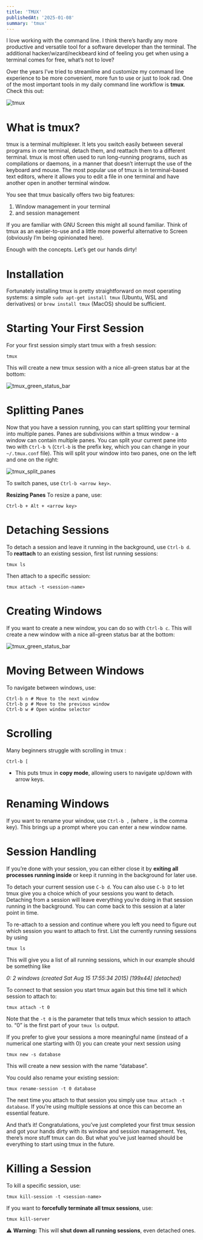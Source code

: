 ```yaml
---
title: 'TMUX'
publishedAt: '2025-01-08'
summary: 'tmux'
---
```


I love working with the command line. I think there’s hardly any more productive and versatile tool for a software developer than the terminal. The additional hacker/wizard/neckbeard kind of feeling you get when using a terminal comes for free, what’s not to love?

Over the years I’ve tried to streamline and customize my command line experience to be more convenient, more fun to use or just to look rad. One of the most important tools in my daily command line workflow is **tmux**. Check this out:

![tmux](/blog/tmux/tmux.png)

# What is tmux?

tmux is a terminal multiplexer. It lets you switch easily between several programs in one terminal, detach them, and reattach them to a different terminal. tmux is most often used to run long-running programs, such as compilations or daemons, in a manner that doesn’t interrupt the use of the keyboard and mouse. The most popular use of tmux is in terminal-based text editors, where it allows you to edit a file in one terminal and have another open in another terminal window.

You see that tmux basically offers two big features:

1. Window management in your terminal
2. and session management

If you are familiar with GNU Screen this might all sound familiar. Think of tmux as an easier-to-use and a little more powerful alternative to Screen (obviously I’m being opinionated here).

Enough with the concepts. Let’s get our hands dirty!

# Installation

Fortunately installing tmux is pretty straightforward on most operating systems: a simple
`sudo apt-get install tmux` (Ubuntu, WSL and derivatives) or `brew install tmux` (MacOS) should be sufficient.

# Starting Your First Session

For your first session simply start tmux with a fresh session:

```
tmux
```
This will create a new tmux session with a nice all-green status bar at the bottom:

![tmux_green_status_bar](/blog/tmux/tmux_green_status_bar.png)

# Splitting Panes

Now that you have a session running, you can start splitting your terminal into multiple panes.
Panes are subdivisions within a tmux window - a window can contain multiple panes.
You can split your current pane into two with `Ctrl-b %` (`Ctrl-b` is the prefix key, which you can change in your `~/.tmux.conf` file).
This will split your window into two panes, one on the left and one on the right:

![tmux_split_panes](/blog/tmux/tmux_split_horizontal.png)

To switch panes, use `Ctrl-b <arrow key>`.

**Resizing Panes** To resize a pane, use:
```
Ctrl-b + Alt + <arrow key>
```

# Detaching Sessions


To detach a session and leave it running in the background, use `Ctrl-b d`.
To **reattach** to an existing session, first list running sessions:
```
tmux ls
```

Then attach to a specific session:
```
tmux attach -t <session-name>
```
# Creating Windows

If you want to create a new window, you can do so with `Ctrl-b c`. This will create a new window with a nice all-green status bar at the bottom:

![tmux_green_status_bar](/blog/tmux/tmux_create_window.png)

# Moving Between Windows

To navigate between windows, use:
```
Ctrl-b n # Move to the next window
Ctrl-b p # Move to the previous window
Ctrl-b w # Open window selector
```

# Scrolling

Many beginners struggle with scrolling in tmux :

```
Ctrl-b [
```

- This puts tmux in **copy mode**, allowing users to navigate up/down with arrow keys.

# Renaming Windows

If you want to rename your window, use `Ctrl-b ,` (where `,` is the comma key). This brings up a prompt where you can enter a new window name.

# Session Handling

If you’re done with your session, you can either close it by **exiting all processes running inside** or keep it running in the background for later use.

To detach your current session use `C-b d`. You can also use `C-b D` to let tmux give you a choice which of your sessions you want to detach.
Detaching from a session will leave everything you’re doing in that session running in the background. You can come back to this session at a later point in time.

To re-attach to a session and continue where you left you need to figure out which session you want to attach to first. List the currently running sessions by using

```
tmux ls
```

This will give you a list of all running sessions, which in our example should be something like

*0: 2 windows (created Sat Aug 15 17:55:34 2015) [199x44] (detached)*

To connect to that session you start tmux again but this time tell it which session to attach to:

```
tmux attach -t 0
```

Note that the `-t 0` is the parameter that tells tmux which session to attach to. “0” is the first part of your `tmux ls` output.

If you prefer to give your sessions a more meaningful name (instead of a numerical one starting with 0) you can create your next session using

```
tmux new -s database
```

This will create a new session with the name “database”.

You could also rename your existing session:

```
tmux rename-session -t 0 database
```

The next time you attach to that session you simply use `tmux attach -t database`.
If you’re using multiple sessions at once this can become an essential feature.

And that’s it! Congratulations, you’ve just completed your first tmux session and got your hands dirty with its window and session management.
Yes, there’s more stuff tmux can do. But what you’ve just learned should be everything to start using tmux in the future.

# Killing a Session

To kill a specific session, use:
```
tmux kill-session -t <session-name>
```

If you want to **forcefully terminate all tmux sessions**, use:
```
tmux kill-server
```
⚠️ **Warning:** This will **shut down all running sessions**, even detached ones.
